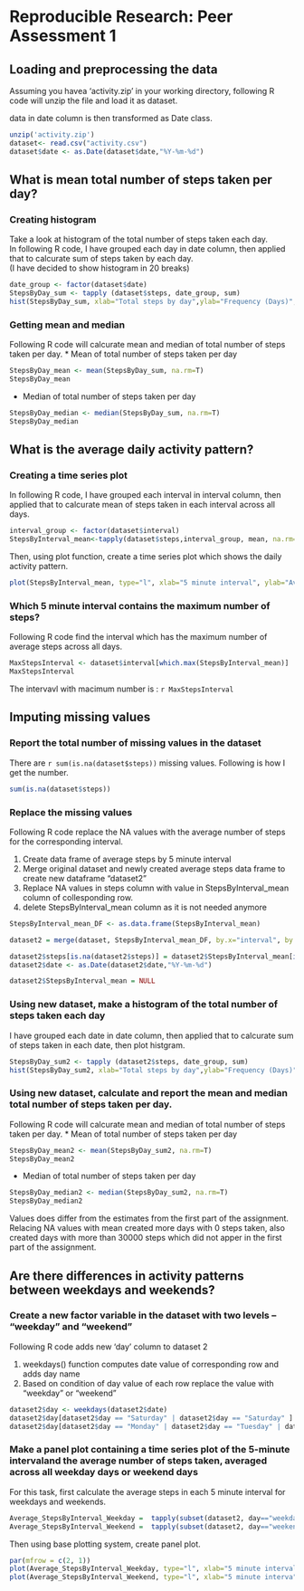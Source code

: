 Reproducible Research: Peer Assessment 1
=========================================


## Loading and preprocessing the data
Assuming you havea 'activity.zip' in your working directory, following R code will unzip the file and load it as dataset.

data in date column is then transformed as Date class.
```r
unzip('activity.zip')
dataset<- read.csv("activity.csv")
dataset$date <- as.Date(dataset$date,"%Y-%m-%d")
```

## What is mean total number of steps taken per day?
### Creating histogram 
Take a look at histogram of the total number of steps taken each day.  
In following R code, I have grouped each day in date column, then applied that to calcurate sum of steps taken by each day.   
(I have decided to show histogram in 20 breaks)

```r
date_group <- factor(dataset$date)
StepsByDay_sum <- tapply (dataset$steps, date_group, sum)
hist(StepsByDay_sum, xlab="Total steps by day",ylab="Frequency (Days)",main="Histogram : Number of daily steps", breaks=20)
```

### Getting mean and median
Following R code will calcurate mean and median of total number of steps taken per day.
* Mean of total number of steps taken per day
```r
StepsByDay_mean <- mean(StepsByDay_sum, na.rm=T)
StepsByDay_mean
```

* Median of total number of steps taken per day
```r
StepsByDay_median <- median(StepsByDay_sum, na.rm=T)
StepsByDay_median
```


## What is the average daily activity pattern?
### Creating a time series plot
In following R code, I have grouped each interval in interval column, then applied that to calcurate mean of steps taken in each interval across all days.  
```r
interval_group <- factor(dataset$interval)
StepsByInterval_mean<-tapply(dataset$steps,interval_group, mean, na.rm=T)
```

Then, using plot function, create a time series plot which shows the daily activity pattern.
```r
plot(StepsByInterval_mean, type="l", xlab="5 minute interval", ylab="Average number of steps",  main="Average number of steps ( by each 5 minute interval)")
```

### Which 5 minute interval contains the maximum number of steps?
Following R code find the interval which has the maximum number of average steps across all days.
```r
MaxStepsInterval <- dataset$interval[which.max(StepsByInterval_mean)]
MaxStepsInterval
```
The intervavl with macimum number is : `r MaxStepsInterval`


## Imputing missing values
### Report the total number of missing values in the dataset

There are `r sum(is.na(dataset$steps))` missing values. Following is how I get the number.
```r
sum(is.na(dataset$steps))
```

### Replace the missing values
Following R code replace the NA values with the average number of steps for the corresponding interval.  

1. Create data frame of average steps by 5 minute interval  
2. Merge original dataset and newly created average steps data frame to create new dataframe "dataset2"  
3. Replace NA values in steps column with value in StepsByInterval_mean column of collesponding row.  
4. delete StepsByInterval_mean column as it is not needed anymore  
```r
StepsByInterval_mean_DF <- as.data.frame(StepsByInterval_mean)

dataset2 = merge(dataset, StepsByInterval_mean_DF, by.x="interval", by.y = "row.names")

dataset2$steps[is.na(dataset2$steps)] = dataset2$StepsByInterval_mean[is.na(dataset2$steps)]
dataset2$date <- as.Date(dataset2$date,"%Y-%m-%d")

dataset2$StepsByInterval_mean = NULL
```

### Using new dataset, make a histogram of the total number of steps taken each day
I have grouped each date in date column, then applied that to calcurate sum of steps taken in each date, then plot histgram.
```r
StepsByDay_sum2 <- tapply (dataset2$steps, date_group, sum)
hist(StepsByDay_sum2, xlab="Total steps by day",ylab="Frequency (Days)",main="Histogram : Number of daily steps", breaks=20)
```

### Using new dataset, calculate and report the mean and median total number of steps taken per day. 

Following R code will calcurate mean and median of total number of steps taken per day.
* Mean of total number of steps taken per day
```r
StepsByDay_mean2 <- mean(StepsByDay_sum2, na.rm=T)
StepsByDay_mean2
```

* Median of total number of steps taken per day
```r
StepsByDay_median2 <- median(StepsByDay_sum2, na.rm=T)
StepsByDay_median2
```

Values does differ from the estimates from the first part of the assignment. Relacing NA values with mean created more days with 0 steps taken, also created days with more than 30000 steps which did not apper in the first part of the assignment.


## Are there differences in activity patterns between weekdays and weekends?

### Create a new factor variable in the dataset with two levels – “weekday” and “weekend”
Following R code adds new 'day' column to dataset 2

1. weekdays() function computes date value of corresponding row and adds day name
2. Based on condition of day value of each row replace the value with "weekday" or "weekend"

```r
dataset2$day <- weekdays(dataset2$date)
dataset2$day[dataset2$day == "Saturday" | dataset2$day == "Saturday" ] <- "weekend"
dataset2$day[dataset2$day == "Monday" | dataset2$day == "Tuesday" | dataset2$day == "Wednesday"| dataset2$day == "Thursday" | dataset2$day == "Friday" ] <- "weekday"
```

### Make a panel plot containing a time series plot of the 5-minute intervaland the average number of steps taken, averaged across all weekday days or weekend days
For this task, first calculate the average steps in each 5 minute interval for weekdays and weekends.

```r
Average_StepsByInterval_Weekday =  tapply(subset(dataset2, day=="weekday")$steps, subset(dataset2, day=="weekday")$interval, mean, na.rm=TRUE)
Average_StepsByInterval_Weekend =  tapply(subset(dataset2, day=="weekend")$steps, subset(dataset2, day=="weekend")$interval, mean, na.rm=TRUE)
```

Then using base plotting system, create panel plot.

```r
par(mfrow = c(2, 1))
plot(Average_StepsByInterval_Weekday, type="l", xlab="5 minute interval", ylab="Average number of steps", main="weekdays")
plot(Average_StepsByInterval_Weekend, type="l", xlab="5 minute interva", ylab="Average number of steps", main="weekend")
```
